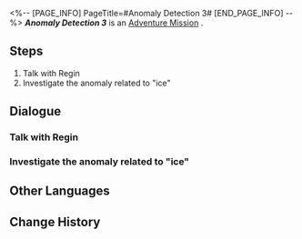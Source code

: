 <%-- [PAGE_INFO]
PageTitle=#Anomaly Detection 3#
[END_PAGE_INFO] --%>
{{Stub|Dialogue, characters, and location(s)}}
{{Mission Infobox
|id            = 8000182
|title         = 
|image         = Mission Anomaly Detection 3.png
|type          = Adventure
|event_name    = 
|chapter       = 
|requirements  = 
* [[Trailblaze Mission]] ''[[The Past Will Return as an Avalanche]]'' completed
* [[Adventure Mission]] ''[[Anomaly Detection 2]]'' completed
* Reach [[Trailblaze Level]] 21
|summary       = <!--official mission summary from Fate's Atlas-->
|characters    = <!--characters that appear in this mission-->
|startLocation = <!--location as it intially appears on the mission screen-->
|world         = <!--i.e. Penacony-->
|area          = <!--i.e. A Child's Dream-->
|prev          = 
|next          = Anomaly Detection 4
|exp           = 
|credits       = 
|stellarJade   = 
|other         = 
}}
'''''Anomaly Detection 3''''' is an [[Adventure Mission]]<!--in [world]-->.

==Steps==
# Talk with Regin
# Investigate the anomaly related to "ice"

<!--
==Gameplay Notes==

--><!--
==Trial Character==

-->
==Dialogue==
{{Stub Dialogue}}
===Talk with Regin===
{{Mission Description|type=adventure|location=<!--to be added-->|Regin's sensor found something again! Head to the Goethe Hotel to learn about the details!}}
{{Dialogue Start}}
:{{tx}}
{{Dialogue End}}

===Investigate the anomaly related to "ice"===
{{Mission Description|type=adventure|location=<!--to be added-->|update|Something to do with "ice"... It's difficult to pinpoint. Is Regin's intuition trustworthy?}}
{{Dialogue Start}}
:{{tx}}
{{Dialogue End}}

==Other Languages==
{{Other Languages
|en   = Anomaly Detection 3
|zhs  = 异常勘测•其三
|zht  = 異常勘測·其三
|ja   = 異常観測・3
|ko   = 이상 조사•3
|es   = Detección de anomalías III
|fr   = Détection d'anomalie 3
|ru   = Обнаружение аномалии III
|th   = ตรวจสอบความผิดปกติ 3
|vi   = Thăm Dò Bất Thường 3
|de   = Anomalieforschung (Teil 3)
|id   = Keanehan Terdeteksi 3
|pt   = Detecção de Anomalia 3
}}

==Change History==
{{Change History|1.2}}
